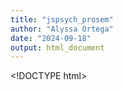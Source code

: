 ---
title: "jspsych_prosem"
author: "Alyssa Ortega"
date: "2024-09-18"
output: html_document
---

<!DOCTYPE html>
<html>
  <head>
    <title>My experiment</title>
    <script src="https://unpkg.com/jspsych@8.0.0"></script>
    <script src="https://unpkg.com/@jspsych/plugin-html-keyboard-response@2.0.0"></script>
    <link href="https://unpkg.com/jspsych@8.0.0/css/jspsych.css" rel="stylesheet" type="text/css" />
  </head>
  <body></body>
  <script>
  </script>
</html>
